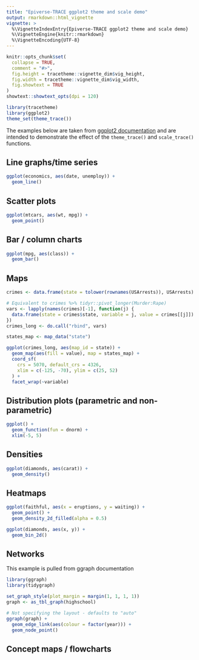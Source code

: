 ```yaml
---
title: "Epiverse-TRACE ggplot2 theme and scale demo"
output: rmarkdown::html_vignette
vignette: >
  %\VignetteIndexEntry{Epiverse-TRACE ggplot2 theme and scale demo}
  %\VignetteEngine{knitr::rmarkdown}
  %\VignetteEncoding{UTF-8}
---
```


```r
knitr::opts_chunk$set(
  collapse = TRUE,
  comment = "#>",
  fig.height = tracetheme::vignette_dim$vig_height,
  fig.width = tracetheme::vignette_dim$vig_width,
  fig.showtext = TRUE
)
showtext::showtext_opts(dpi = 120)
```

```r
library(tracetheme)
library(ggplot2)
theme_set(theme_trace())
```

The examples below are taken from [ggplot2 documentation](https://ggplot2.tidyverse.org/) and are intended to demonstrate the effect of the `theme_trace()` and `scale_trace()` functions.

## Line graphs/time series

```r
ggplot(economics, aes(date, unemploy)) +
  geom_line()
```

## Scatter plots

```r
ggplot(mtcars, aes(wt, mpg)) +
  geom_point()
```

## Bar / column charts

```r
ggplot(mpg, aes(class)) +
  geom_bar()
```

## Maps

```r
crimes <- data.frame(state = tolower(rownames(USArrests)), USArrests)

# Equivalent to crimes %>% tidyr::pivot_longer(Murder:Rape)
vars <- lapply(names(crimes)[-1], function(j) {
  data.frame(state = crimes$state, variable = j, value = crimes[[j]])
})
crimes_long <- do.call("rbind", vars)

states_map <- map_data("state")

ggplot(crimes_long, aes(map_id = state)) +
  geom_map(aes(fill = value), map = states_map) +
  coord_sf(
    crs = 5070, default_crs = 4326,
    xlim = c(-125, -70), ylim = c(25, 52)
  ) +
  facet_wrap(~variable)
```

## Distribution plots (parametric and non-parametric) 

```r
ggplot() +
  geom_function(fun = dnorm) +
  xlim(-5, 5)
```

## Densities

```r
ggplot(diamonds, aes(carat)) +
  geom_density()
```

## Heatmaps

```r
ggplot(faithful, aes(x = eruptions, y = waiting)) +
  geom_point() +
  geom_density_2d_filled(alpha = 0.5)
```

```r
ggplot(diamonds, aes(x, y)) +
  geom_bin_2d()
```

## Networks

This example is pulled from ggraph documentation

```r
library(ggraph)
library(tidygraph)

set_graph_style(plot_margin = margin(1, 1, 1, 1))
graph <- as_tbl_graph(highschool)

# Not specifying the layout - defaults to "auto"
ggraph(graph) +
  geom_edge_link(aes(colour = factor(year))) +
  geom_node_point()
```

## Concept maps / flowcharts
